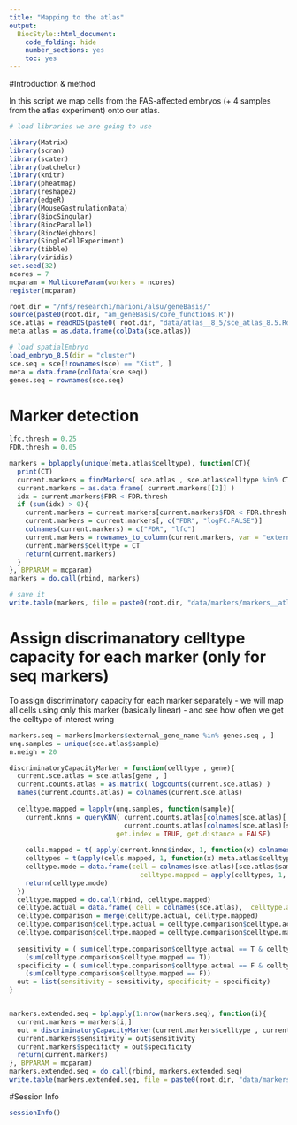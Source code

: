 ```yaml
---
title: "Mapping to the atlas"
output:
  BiocStyle::html_document:
    code_folding: hide
    number_sections: yes
    toc: yes  
---
```

#Introduction & method

In this script we map cells from the FAS-affected embryos (+ 4 samples from the atlas experiment) onto our atlas.

```r
# load libraries we are going to use

library(Matrix)
library(scran)
library(scater)
library(batchelor)
library(knitr)
library(pheatmap)
library(reshape2)
library(edgeR)
library(MouseGastrulationData)
library(BiocSingular)
library(BiocParallel)
library(BiocNeighbors)
library(SingleCellExperiment)
library(tibble)
library(viridis)
set.seed(32)
ncores = 7
mcparam = MulticoreParam(workers = ncores)
register(mcparam)

root.dir = "/nfs/research1/marioni/alsu/geneBasis/"
source(paste0(root.dir, "am_geneBasis/core_functions.R"))
sce.atlas = readRDS(paste0( root.dir, "data/atlas__8_5/sce_atlas_8.5.Rds"))
meta.atlas = as.data.frame(colData(sce.atlas))

# load spatialEmbryo
load_embryo_8.5(dir = "cluster")
sce.seq = sce[!rownames(sce) == "Xist", ]
meta = data.frame(colData(sce.seq))
genes.seq = rownames(sce.seq)


```


# Marker detection 

```r


lfc.thresh = 0.25
FDR.thresh = 0.05

markers = bplapply(unique(meta.atlas$celltype), function(CT){
  print(CT)
  current.markers = findMarkers( sce.atlas , sce.atlas$celltype %in% CT, lfc = lfc.thresh, direction = "up", assay.type="logcounts")
  current.markers = as.data.frame( current.markers[[2]] )                
  idx = current.markers$FDR < FDR.thresh
  if (sum(idx) > 0){
    current.markers = current.markers[current.markers$FDR < FDR.thresh , ]
    current.markers = current.markers[, c("FDR", "logFC.FALSE")]
    colnames(current.markers) = c("FDR", "lfc")
    current.markers = rownames_to_column(current.markers, var = "external_gene_name")
    current.markers$celltype = CT
    return(current.markers)
  }
}, BPPARAM = mcparam)
markers = do.call(rbind, markers)

# save it
write.table(markers, file = paste0(root.dir, "data/markers/markers__atlas_E8_5.tab"), row.names = F, col.names = T, quote = F, sep = "\t")


```

# Assign discrimanatory celltype capacity for each marker (only for seq markers)

To assign discriminatory capacity for each marker separately - we will map all cells using only this marker (basically linear) - and see how often we get the celltype of interest wring

```r


markers.seq = markers[markers$external_gene_name %in% genes.seq , ]
unq.samples = unique(sce.atlas$sample)
n.neigh = 20

discriminatoryCapacityMarker = function(celltype , gene){
  current.sce.atlas = sce.atlas[gene , ]
  current.counts.atlas = as.matrix( logcounts(current.sce.atlas) ) 
  names(current.counts.atlas) = colnames(current.sce.atlas)
  
  celltype.mapped = lapply(unq.samples, function(sample){
    current.knns = queryKNN( current.counts.atlas[colnames(sce.atlas)[!sce.atlas$sample == sample]], 
                             current.counts.atlas[colnames(sce.atlas)[sce.atlas$sample == sample]], k = n.neigh, 
                           get.index = TRUE, get.distance = FALSE)
    
    cells.mapped = t( apply(current.knns$index, 1, function(x) colnames(current.sce.atlas)[x]) )
    celltypes = t(apply(cells.mapped, 1, function(x) meta.atlas$celltype[match(x, meta.atlas$cell)]))
    celltype.mode = data.frame(cell = colnames(sce.atlas)[sce.atlas$sample == sample], 
                                 celltype.mapped = apply(celltypes, 1, function(x) getmode(x, 1:length(x))) )
    return(celltype.mode)
  })
  celltype.mapped = do.call(rbind, celltype.mapped)
  celltype.actual = data.frame( cell = colnames(sce.atlas),  celltype.actual = sce.atlas$celltype )
  celltype.comparison = merge(celltype.actual, celltype.mapped)
  celltype.comparison$celltype.actual = celltype.comparison$celltype.actual == celltype
  celltype.comparison$celltype.mapped = celltype.comparison$celltype.mapped == celltype
  
  sensitivity = ( sum(celltype.comparison$celltype.actual == T & celltype.comparison$celltype.mapped == T ) )/
    (sum(celltype.comparison$celltype.mapped == T))
  specificity = ( sum(celltype.comparison$celltype.actual == F & celltype.comparison$celltype.mapped == F ) )/
    (sum(celltype.comparison$celltype.mapped == F))
  out = list(sensitivity = sensitivity, specificity = specificity)
}


markers.extended.seq = bplapply(1:nrow(markers.seq), function(i){
  current.markers = markers[i,]
  out = discriminatoryCapacityMarker(current.markers$celltype , current.markers$external_gene_name)
  current.markers$sensitivity = out$sensitivity
  current.markers$specificty = out$specificity
  return(current.markers)
}, BPPARAM = mcparam)
markers.extended.seq = do.call(rbind, markers.extended.seq)
write.table(markers.extended.seq, file = paste0(root.dir, "data/markers/markers_seqSpatialEmbryo.tab"), row.names = F, col.names = T, quote = F, sep = "\t")


```




#Session Info

```r
sessionInfo()
```
